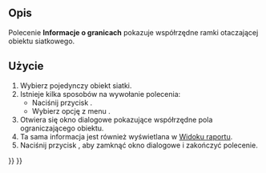 <languages/>

{{Docnav/pl
|[[Mesh_EvaluateSolid/pl|Informacje o bryle]]
|[[Mesh_VertexCurvature/pl|Krzywizna siatki]]
|[[Mesh_Workbench/pl|środowisko pracy Siatka]]
|IconL=Mesh_EvaluateSolid.svg
|IconR=Mesh_VertexCurvature.svg
|IconC=Workbench_Mesh.svg
}}

{{GuiCommand/pl
|Name=Mesh BoundingBox
|Name/pl=Siatka: Informacje o granicach
|MenuLocation=Siatki → Analizuj → Informacje o granicach
|Workbenches=[[Mesh_Workbench|Mesh]]
}}

<span id="Description"></span>
==Opis==

Polecenie '''Informacje o granicach''' pokazuje współrzędne ramki otaczającej obiektu siatkowego.

<span id="Usage"></span>
==Użycie==

# Wybierz pojedynczy obiekt siatki.
# Istnieje kilka sposobów na wywołanie polecenia:
#* Naciśnij przycisk {{Button|[[Image:Mesh_BoundingBox.svg|16px]] '''Informacje o granicach'''}}.
#* Wybierz opcję z menu {{MenuCommand|Siatki → Analizuj → [[Image:Mesh_BoundingBox.svg|16px]] Informacje o granicach}}.
# Otwiera się okno dialogowe {{MenuCommand|Granice}} pokazujące współrzędne pola ograniczającego obiektu.
# Ta sama informacja jest również wyświetlana w [[Report_view/pl|Widoku raportu]].
# Naciśnij przycisk {{Button|OK}}, aby zamknąć okno dialogowe i zakończyć polecenie.


{{Docnav/pl
|[[Mesh_EvaluateSolid/pl|Informacje o bryle]]
|[[Mesh_VertexCurvature/pl|Krzywizna siatki]]
|[[Mesh_Workbench/pl|środowisko pracy Siatka]]
|IconL=Mesh_EvaluateSolid.svg
|IconR=Mesh_VertexCurvature.svg
|IconC=Workbench_Mesh.svg
}}

{{Mesh Tools navi{{#translation:}}}}
{{Userdocnavi{{#translation:}}}}
{{clear}}